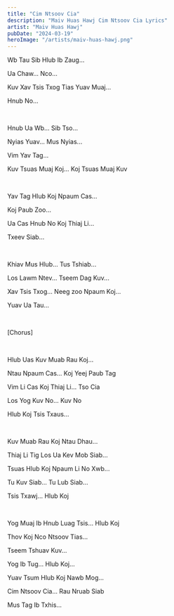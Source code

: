 ```yaml
---
title: "Cim Ntsoov Cia"
description: "Maiv Huas Hawj Cim Ntsoov Cia Lyrics"
artist: "Maiv Huas Hawj"
pubDate: "2024-03-19"
heroImage: "/artists/maiv-huas-hawj.png"
---
```


Wb Tau Sib Hlub Ib Zaug...

Ua Chaw... Nco...

Kuv Xav Tsis Txog Tias Yuav Muaj...

Hnub No...

<br />

Hnub Ua Wb... Sib Tso...

Nyias Yuav... Mus Nyias...

Vim Yav Tag...

Kuv Tsuas Muaj Koj... Koj Tsuas Muaj Kuv

<br />

Yav Tag Hlub Koj Npaum Cas...

Koj Paub Zoo...

Ua Cas Hnub No Koj Thiaj Li...

Txeev Siab...

<br />

Khiav Mus Hlub... Tus Tshiab...

Los Lawm Ntev... Tseem Dag Kuv...

Xav Tsis Txog... Neeg zoo Npaum Koj...

Yuav Ua Tau...

<br />

[Chorus]

<br />

Hlub Uas Kuv Muab Rau Koj...

Ntau Npaum Cas... Koj Yeej Paub Tag

Vim Li Cas Koj Thiaj Li... Tso Cia

Los Yog Kuv No... Kuv No

Hlub Koj Tsis Txaus...

<br />

Kuv Muab Rau Koj Ntau Dhau...

Thiaj Li Tig Los Ua Kev Mob Siab...

Tsuas Hlub Koj Npaum Li No Xwb...

Tu Kuv Siab... Tu Lub Siab...

Tsis Txawj... Hlub Koj

<br />

Yog Muaj Ib Hnub Luag Tsis... Hlub Koj

Thov Koj Nco Ntsoov Tias...

Tseem Tshuav Kuv...

Yog Ib Tug... Hlub Koj...

Yuav Tsum Hlub Koj Nawb Mog...

Cim Ntsoov Cia... Rau Nruab Siab

Mus Tag Ib Txhis...
